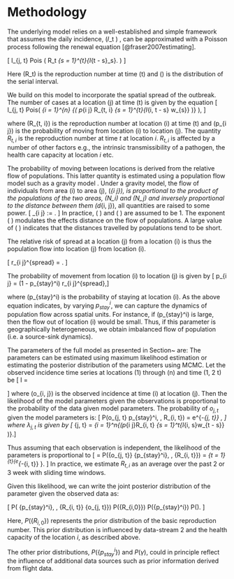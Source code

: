 # Methodology
The underlying model relies on a well-established and simple framework 
that assumes the daily incidence, \(𝐼_t \) , can be approximated with a
Poisson process following the renewal equation
[@fraser2007estimating]. 

\[
  I_{j, t} \sim 
  Pois
  \left( 
    R_t \sum_{s = 1}^{t}{I_{t - s}\omega_s}.
  \right)
\]

Here \(R_t\) is the reproduction number at time \(t\) and \(\omega\)
is the distribution of the serial interval. 

We build on this model to incorporate the spatial spread of the outbreak. 
The number of cases at a location \(j\) at time \(t\) is given by the equation
\[
  I_{j, t} \sim 
  Pois\left( 
  \sum_{i = 1}^{n} 
  {\left( p_{i \rightarrow j}
  R_{t, i} \sum_{s = 1}^{t}{I_{i, t - s} w_{s}}
  \right)} 
  \right),
\]

where \(R_{t, i}\) is the reproduction number at location \(i\) at time
\(t\) and \(p_{i \rightarrow j}\) is the probability of moving from
location \(i\) to location \(j\). The quantity $R_{t, i}$ is the
reproduction number at time $t$ at location $i$. $R_{t, i}$ is
affected by a number of other factors e.g., the intrinsic
transmissibility of a pathogen, the health care capacity at location
$i$ etc. 
<!-- Its dependence on these factors is formalized as -->
<!-- \[ R_{t, i} := f(haq_i, R_0, t),\] -->
<!-- where $haq_i$ is an index/score quantifying the health care 
capacity at location  -->
<!-- $i$, $f$ denotes a function, $R_0$ is the basic reproduction -->
<!-- number 
(data stream 2) and $t$ is time.. -->

The probability of moving between locations is derived from the
relative flow of populations.
This latter quantity is estimated using a population flow
model such as a gravity model \citep{GROSCHE2007175}. 
Under a gravity model, the flow of individuals from area \(i\) to area \(j\),
\(\phi_{i \rightarrow j}\), is proportional to the product of the
populations of the two areas, \(N_i\) and \(N_j\) and inversely
proportional to the distance between them \(d_{i, j}\), all quantities
are raised to some power.
\[
  \phi_{i \rightarrow j} :=  \frac{N_i^{\alpha}N_j^{\beta}}{d_{i, j}^{\gamma}}.
\]
In practice, \( \alpha \) and \( \beta \) are assumed to be $1$. The
exponent \( \gamma \) modulates the effects distance on the flow of
populations. A large value of \( \gamma \) indicates that the
distances travelled by populations tend to be short.

The relative risk of spread at a location \(j\) from a location \(i\)
is thus the population flow into location \(j\) from location \(i\).

\[
  r_{i \rightarrow j}^{spread} = \frac{\phi_{i \rightarrow
  j}}{\sum_{x}{\phi_{i \rightarrow
  j}}}.
\]

The probability of movement from location \(i\) to location \(j\) is given by
\[  p_{i \rightarrow j} = (1 - p_{stay}^i) r_{i \rightarrow j}^{spread},\]

where \(p_{stay}^i\) is the probability of staying at location
\(i\). As the above equation indicates, by varying $p_{stay}^i$, we
can capture the dynamics of population flow across spatial units. For
instance, if \(p_{stay}^i\) is large, then the flow out of location
\(i\) would be small. Thus, if this parameter is geographically
heterogeneous, we obtain imbalanced flow of population (i.e. a source-sink dynamics). 

\subsection{Statistical inference of model parameters}

The parameters of the full model as presented in Section~\ref{sec:model} are: 
\begin{itemize}
\item $R_{t, i}$, the reproduction at time $t$,
\item $p_{stay}$, the probability of staying in location $i$, and 
\item $\gamma$, the exponent of the distance in the gravity model. 
\end{itemize}

The parameters can be estimated using maximum likelihood
estimation or estimating the posterior distribution of the parameters using
MCMC. Let the observed incidence time series at locations \(1\)
through \(n\) and time \(1, 2 \dots t\) be
\[
I = \begin{bmatrix}
    o_{1,1}       & o_{1,2}  & \dots & o_{1,n} \\
    o_{2,1}       & o_{2,2}  & \dots & o_{2,n} \\
    \hdotsfor{4} \\
    o_{t,1}       & o_{t,2}  & \dots & o_{t,n}
\end{bmatrix}
\]
where \(o_{i, j}\) is the observed incidence at time \(i\) at location
\(j\).
Then the likelihood of the model parameters given the
observations is proportional to the probability of the data given
model parameters.  The probability of $o_{j, t}$ given
the model parameters is:
\[ P(o_{j, t} \mid p_{stay}^i, \gamma, R_{i, t}) = e^{-\lambda_{j, t}}
  \frac{o_{j, t}^{\lambda_{j, t}}}{\lambda_{j, t} !}, \]
where $\lambda_{j, t}$ is given by
\[
  \lambda_{j, t} = \sum_{i = 1}^n{\left(p_{i \rightarrow j}R_{i, t} \sum_{s
        = 1}^t{I_{i, s}w_{t - s}} \right)}.\]

Thus assuming that each observation is independent, the likelihood of the parameters is proportional to
\[
\mathcal{L} = P(\{o_{j, t}\} \mid \{p_{stay}^i\}, \gamma, \{R_{i, t}\}) = 
 \prod_{t = 1}^{t}{e^{-\lambda_{i, t}} \frac{o_{i, t}^{\lambda_{i, t}}}{\lambda_{i, t} !}}.
\]
In practice, we estimate $R_{t, i}$ as an average over the past 2 or 3 week with sliding time windows.

Given this likelihood, we can write the joint posterior distribution of the parameter given the observed data as:

\[
P( \{p_{stay}^i\}, \gamma, \{R_{i, t}\} \mid \{o_{j, t}\}) \propto  
  \mathcal{L} \times P(\{R_{i,0}\}) P(\{p_{stay}^i\}) P(\gamma).
\]

Here, $P(\{R_{i,0}\})$ represents the prior distribution of the basic reproduction number. This prior distribution is 
influenced by data-stream 2 and the health capacity of the location $i$, as described above.

The other prior distributions,  $P(\{p_{stay}^i\})$ and $P(\gamma)$, could in principle reflect the influence of 
additional data sources such as prior information derived from flight data. 

